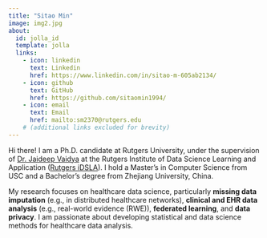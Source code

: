 ```yaml
---
title: "Sitao Min"
image: img2.jpg
about:
  id: jolla_id
  template: jolla
  links:
    - icon: linkedin
      text: Linkedin
      href: https://www.linkedin.com/in/sitao-m-605ab2134/
    - icon: github
      text: GitHub
      href: https://github.com/sitaomin1994/
    - icon: email
      text: Email
      href: mailto:sm2370@rutgers.edu
    # (additional links excluded for brevity)
---
```

Hi there! I am a Ph.D. candidate at Rutgers University, under the supervision of [Dr. Jaideep Vaidya](https://sites.rutgers.edu/jsvaidya/){target="_blank"} at the Rutgers Institute of Data Science Learning and Application ([Rutgers iDSLA](https://sites.rutgers.edu/idsla/){target="_blank"}). I hold a Master's in Computer Science from USC and a Bachelor's degree from Zhejiang University, China.

My research focuses on healthcare data science, particularly **missing data imputation** (e.g., in distributed healthcare networks), **clinical and EHR data analysis** (e.g., real-world evidence (RWE)), **federated learning**, and **data privacy**. I am passionate about developing statistical and data science methods for healthcare data analysis.